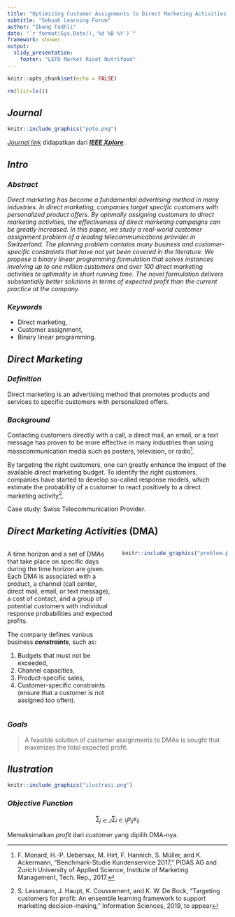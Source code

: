 ```yaml
---
title: "Optimizing Customer Assignments to Direct Marketing Activities: A Binary Linear Programming Formulation"
subtitle: "Sebuah Learning Forum"
author: "Ikang Fadhli"
date: "`r format(Sys.Date(),'%d %B %Y')`"
framework: shower
output: 
  slidy_presentation:
    footer: "LEFO Market Riset Nutrifood"
---
```


```r
knitr::opts_chunk$set(echo = FALSE)

rm(list=ls())
```

## _Journal_

```r
knitr::include_graphics("poto.png")
```

[_Journal link_](https://ieeexplore.ieee.org/stamp/stamp.jsp?tp=&arnumber=8978863) didapatkan dari [___IEEE Xplore___](https://ieeexplore.ieee.org/).

## _Intro_

### _Abstract_

_Direct marketing has become a fundamental advertising method in many industries. In direct marketing, companies target specific customers with personalized product offers. By optimally assigning customers to direct marketing activities, the effectiveness of direct marketing campaigns can be greatly increased. In this paper, we study a real-world customer assignment problem of a leading telecommunications provider in Switzerland. The planning problem contains many business and customer-specific constraints that have not yet been covered in the literature. We propose a binary linear programming formulation that solves instances involving up to one million customers and over 100 direct marketing activities to optimality in short running time. The novel formulation delivers substantially better solutions in terms of expected profit than the current practice at the company._

### _Keywords_

- Direct marketing, 
- Customer assignment, 
- Binary linear programming.

## _Direct Marketing_

### _Definition_

Direct marketing is an advertising method that promotes products and services to specific customers with personalized offers.

### _Background_

Contacting customers directly with a call, a direct mail, an email, or a text message has proven to be more effective in many industries than using masscommunication media such as posters, television, or radio^[ F. Monard, H.-P. Uebersax, M. Hirt, F. Hannich, S. Müller, and K. Ackermann, “Benchmark-Studie Kundenservice 2017,” PIDAS AG and Zurich University of Applied Science, Institute of Marketing Management, Tech. Rep., 2017.].

By targeting the right customers, one can greatly enhance the impact of the available direct marketing budget. To identify the right customers, companies have started to develop so-called response models, which estimate the probability of a customer to react positively to a direct marketing activity^[S. Lessmann, J. Haupt, K. Coussement, and K. W. De Bock, “Targeting customers for profit: An ensemble learning framework to support marketing decision-making,” Information Sciences, 2019, to appear].

Case study: Swiss Telecommunication Provider.

## _Direct Marketing Activities_ (DMA)

::: columns

:::: {.column width=50%}

A time horizon and a set of DMAs that take place on specific days during the time horizon are given. Each DMA is associated with a product, a channel (call center, direct mail, email, or text message), a cost of contact, and a group of potential customers with individual response probabilities and expected profits.

The company defines various business ___constraints___, such as:

1. Budgets that must not be exceeded,
1. Channel capacities,
1. Product-specific sales,
1. Customer-specific constraints (ensure that a customer is not assigned too often).

::::

:::: {.column width=50%}

```r
knitr::include_graphics("problem.png")
```

::::

::: 

### _Goals_

> A feasible solution of customer assignments to DMAs is sought that maximizes the total expected profit.

## _Ilustration_

```r
knitr::include_graphics("ilustrasi.png")
```

### _Objective Function_

$$\sum_{j \in J} \sum_{i \in I_j} p_{ij} x_{ij}$$

Memaksimalkan _profit_ dari _customer_ yang dipilih DMA-nya.

